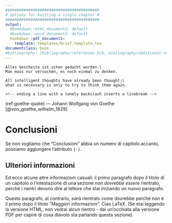 ```yaml
---
#########################################
# options for knitting a single chapter #
#########################################
output:
  #bookdown::html_document2: default
  #bookdown::word_document2: default
  bookdown::pdf_document2:
    template: templates/brief_template.tex
documentclass: book
#bibliography: [bibliography/references.bib, bibliography/additional-references.bib]
---
```


```block
Alles Gescheite ist schon gedacht worden.\
Man muss nur versuchen, es noch einmal zu denken.

All intelligent thoughts have already been thought;\
what is necessary is only to try to think them again.

<!-- ending a line with a lonely backslash inserts a linebreak -->
```
(ref:goethe-quote) --- Johann Wolfgang von Goethe [@von_goethe_wilhelm_1829]

# Conclusioni {-}
Se non vogliamo che "Conclusioni" abbia un numero di capitolo accanto, possiamo aggiungere l'attributo `{-}`.

## Ulteriori informazioni {-}
Ed ecco alcune altre informazioni casuali:
il primo paragrafo dopo il titolo di un capitolo o l'intestazione di una sezione _non dovrebbe essere_ rientrato, perché i rientri devono dire al lettore che stai iniziando un nuovo paragrafo.

Questo paragrafo, al contrario, *sarà* rientrato come dovrebbe perché non è il primo dopo il titolo "Maggiori informazioni".
Ciao LaTeX. (Se stai leggendo la versione HTML, non vedrai alcun rientro - dai un'occhiata alla versione PDF per capire di cosa diavolo sta parlando questa sezione).